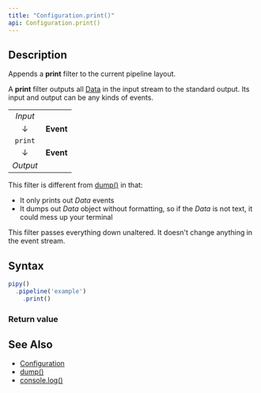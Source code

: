 ```yaml
---
title: "Configuration.print()"
api: Configuration.print()
---
```


## Description

Appends a **print** filter to the current pipeline layout.

A **print** filter outputs all [Data](/reference/api/Data) in the input stream to the standard output. Its input and output can be any kinds of events.

|          |           |
|:--------:|:---------:|
| _Input_  |           |
| ↓        | **Event** |
| `print`  |           |
| ↓        | **Event** |
| _Output_ |           |

This filter is different from [dump()](/reference/api/Configuration/dump) in that:

- It only prints out _Data_ events
- It dumps out _Data_ object without formatting, so if the _Data_ is not text, it could mess up your terminal

This filter passes everything down unaltered. It doesn't change anything in the event stream.

## Syntax

``` js
pipy()
  .pipeline('example')
    .print()
```

### Return value

<ReturnValue/>

## See Also

* [Configuration](/reference/api/Configuration)
* [dump()](/reference/api/Configuration/dump)
* [console.log()](/reference/api/console/log)
